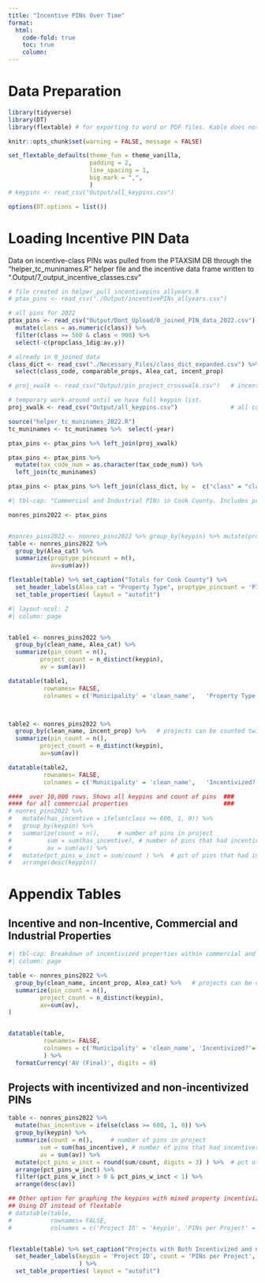 ```yaml
---
title: "Incentive PINs Over Time"
format: 
  html:
    code-fold: true
    toc: true
    column: 
---
```


# Data Preparation

```r

library(tidyverse)
library(DT)
library(flextable) # for exporting to word or PDF files. Kable does not do that

knitr::opts_chunk$set(warning = FALSE, message = FALSE)

set_flextable_defaults(theme_fun = theme_vanilla, 
                       padding = 2,
                       line_spacing = 1,
                       big.mark = ",",
                       )
# keypins <- read_csv("Output/all_keypins.csv")

options(DT.options = list())
```

# Loading Incentive PIN Data

Data on incentive-class PINs was pulled from the PTAXSIM DB through the "helper_tc_muninames.R" helper file and the incentive data frame written to ".Output/7_output_incentive_classes.csv"

```r
# file created in helper_pull_incentivepins_allyears.R
# ptax_pins <- read_csv("./Output/incentivePINs_allyears.csv") 

# all pins for 2022
ptax_pins <- read_csv("Output/Dont_Upload/0_joined_PIN_data_2022.csv") %>% 
  mutate(class = as.numeric(class)) %>%
  filter(class >= 500 & class < 900) %>%
  select(-c(propclass_1dig:av.y))

# already in 0_joined data
class_dict <- read_csv("./Necessary_Files/class_dict_expanded.csv") %>%
  select(class_code, comparable_props, Alea_cat, incent_prop)

# proj_xwalk <- read_csv("Output/pin_project_crosswalk.csv")   # incentive properties only

# temporary work-around until we have full keypin list.
proj_xwalk <- read_csv("Output/all_keypins.csv")               # all commercial valuation properties but made with very unreliable data from commercial valuation dataset. 

source("helper_tc_muninames_2022.R")
tc_muninames <- tc_muninames %>%  select(-year)

ptax_pins <- ptax_pins %>% left_join(proj_xwalk)

ptax_pins <- ptax_pins %>% 
  mutate(tax_code_num = as.character(tax_code_num)) %>%
  left_join(tc_muninames)

ptax_pins <- ptax_pins %>% left_join(class_dict, by =  c("class" = "class_code"))


```


```r
#| tbl-cap: "Commercial and Industrial PINs in Cook County. Includes property classes 500-899."

nonres_pins2022 <- ptax_pins


#nonres_pins2022 <- nonres_pins2022 %>% group_by(keypin) %>% mutate(proj_hasincentive = class)
table <- nonres_pins2022 %>% 
  group_by(Alea_cat) %>% 
  summarize(proptype_pincount = n(),
            av=sum(av))

flextable(table) %>% set_caption("Totals for Cook County") %>% 
  set_header_labels(Alea_cat = "Property Type", proptype_pincount = 'PINs', av = 'Assessed Value (Final)') %>%
  set_table_properties( layout = "autofit")
```


```r
#| layout-ncol: 2
#| column: page


table1 <- nonres_pins2022 %>% 
  group_by(clean_name, Alea_cat) %>% 
  summarize(pin_count = n(),
         project_count = n_distinct(keypin), 
         av = sum(av))

datatable(table1,
          rownames= FALSE,
          colnames = c('Municipality' = 'clean_name',   'Property Type' = 'Alea_cat', 'PIN Count' = 'pin_count', 'Project Count' = 'project_count', 'AV (Final)' = 'av'))



table2 <- nonres_pins2022 %>% 
  group_by(clean_name, incent_prop) %>%   # projects can be counted twice if the project has incentive and normal commercial/industrial prop classes.
  summarize(pin_count = n(),
         project_count = n_distinct(keypin), 
         av=sum(av))

datatable(table2,
          rownames= FALSE,
          colnames = c('Municipality' = 'clean_name',   'Incentivized?' = 'incent_prop', 'PIN Count' = 'pin_count', 'Project Count' = 'project_count', 'AV (Final)' = 'av'))
```


```r


####  over 10,000 rows. Shows all keypins and count of pins  ###
#### for all commercial properties                           ###
# nonres_pins2022 %>% 
#   mutate(has_incentive = ifelse(class >= 600, 1, 0)) %>%
#   group_by(keypin) %>%
#   summarize(count = n(),     # number of pins in project
#          sum = sum(has_incentive), # number of pins that had incentives
#          av = sum(av)) %>%
#   mutate(pct_pins_w_inct = sum/count ) %>%  # pct of pins that had incentive property class
#   arrange(desc(keypin))
```




# Appendix Tables

## Incentive and non-Incentive, Commercial and Industrial Properties

```r
#| tbl-cap: Breakdown of incentivized properties within commercial and industrial properties
#| column: page

table <- nonres_pins2022 %>% 
  group_by(clean_name, incent_prop, Alea_cat) %>%   # projects can be counted twice if the project has incentive and normal commercial/industrial prop classes.
  summarize(pin_count = n(),
         project_count = n_distinct(keypin), 
         av=sum(av),
)


datatable(table,
          rownames= FALSE,
          colnames = c('Municipality' = 'clean_name', 'Incentivized?'='incent_prop',   'Property Type' = 'Alea_cat', 'PIN Count per Project' = 'pin_count', 'Project Count' = 'project_count', 'AV (Final)' = 'av'),
          ) %>%
  formatCurrency('AV (Final)', digits = 0)
```

## Projects with incentivized and non-incentivized PINs

```r
table <- nonres_pins2022 %>% 
  mutate(has_incentive = ifelse(class >= 600, 1, 0)) %>%
  group_by(keypin) %>%
  summarize(count = n(),     # number of pins in project
         sum = sum(has_incentive), # number of pins that had incentives
         av = sum(av)) %>%
  mutate(pct_pins_w_inct = round(sum/count, digits = 3) ) %>%  # pct of pins that had incentive property class
  arrange(pct_pins_w_inct) %>% 
  filter(pct_pins_w_inct > 0 & pct_pins_w_inct < 1) %>%
  arrange(desc(av))

## Other option for graphing the keypins with mixed property incentivization
## Using DT instead of flextable
# datatable(table,
#           rownames= FALSE,
#           colnames = c('Project ID' = 'keypin', 'PINs per Project' = 'count', 'PINs with Incentive Class' = 'sum', 'Assessed Value (Final)' = 'av', 'Pct of PINs Incentivized' = 'pct_pins_w_inct'))


flextable(table) %>% set_caption("Projects with Both Incentivized and non-Incentivized Property Clases") %>% 
  set_header_labels(keypin = 'Project ID', count = 'PINs per Project', sum = 'PINs with Incentive Class', av = 'Assessed Value (Final)', pct_pins_w_inct = 'Pct of PINs Incentivized'
                    ) %>%
  set_table_properties( layout = "autofit")


```

